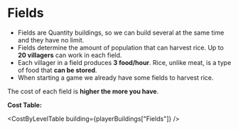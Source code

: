 
# Fields

- Fields are <Link to="/docs/game-concepts/buildings#types-of-buildings">Quantity buildings</Link>, so we can build several at the same time and they have no limit.
- Fields determine the amount of population that can harvest rice. Up to **20 villagers** can work in each field.
- Each villager in a field produces **3 food/hour**. Rice, unlike meat, is a type of food that **can be stored**.
- When starting a game we already have some fields to harvest rice.

The cost of each field is **higher the more you have**.

**Cost Table:**

<CostByLevelTable building={playerBuildings["Fields"]} />

